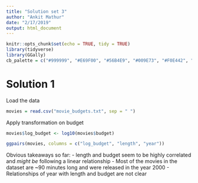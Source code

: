 ```yaml
---
title: "Solution set 3"
author: "Ankit Mathur"
date: "2/17/2019"
output: html_document
---
```


```r
knitr::opts_chunk$set(echo = TRUE, tidy = TRUE)
library(tidyverse)
library(GGally)
cb_palette = c("#999999", "#E69F00", "#56B4E9", "#009E73", "#F0E442", "#0072B2", "#D55E00", "#CC79A7")
```

# Solution 1

Load the data
```r
movies = read.csv("movie_budgets.txt", sep = " ")
```

Apply transformation on budget
```r
movies$log_budget <- log10(movies$budget)
```


```r
ggpairs(movies, columns = c("log_budget", "length", "year"))
```

Obvious takeaways so far:
  - length and budget seem to be highly correlated and *might be* following a linear relationship
  - Most of the movies in the dataset are ~90 minutes long and were released in the year 2000
  - Relationships of year with length and budget are not clear
  

